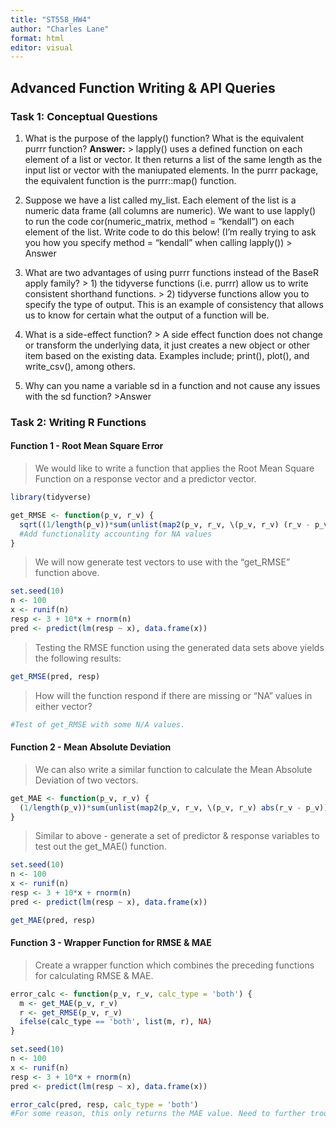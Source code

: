 ```yaml
---
title: "ST558_HW4"
author: "Charles Lane"
format: html
editor: visual
---
```


## Advanced Function Writing & API Queries

### Task 1: Conceptual Questions

1. What is the purpose of the lapply() function? What is the equivalent purrr function?
**Answer:**
> lapply() uses a defined function on each element of a list or vector. It then returns a list of the same length as the input list or vector with the maniupated elements. In the purrr package, the equivalent function is the purrr::map() function.

2. Suppose we have a list called my_list. Each element of the list is a numeric data frame (all columns are numeric). We want to use lapply() to run the code cor(numeric_matrix, method = "kendall") on each element of the list. Write code to do this below! (I’m really trying to ask you how you specify method = "kendall" when calling lapply())
> Answer

3. What are two advantages of using purrr functions instead of the BaseR apply family?
> 1) the tidyverse functions (i.e. purrr) allow us to write consistent shorthand functions.
> 2) tidyverse functions allow you to specify the type of output. This is an example of consistency that allows us to know for certain what the output of a function will be.

4. What is a side-effect function?
> A side effect function does not change or transform the underlying data, it just creates a new object or other item based on the existing data. Examples include; print(), plot(), and write_csv(), among others.

5. Why can you name a variable sd in a function and not cause any issues
with the sd function?
>Answer

### Task 2: Writing R Functions

#### Function 1 - Root Mean Square Error
> We would like to write a function that applies the Root Mean Square Function on a response vector and a predictor vector.

```r
library(tidyverse)
```

```r
get_RMSE <- function(p_v, r_v) {
  sqrt((1/length(p_v))*sum(unlist(map2(p_v, r_v, \(p_v, r_v) (r_v - p_v)^2))))
  #Add functionality accounting for NA values
}
```

> We will now generate test vectors to use with the "get_RMSE" function above.

```r
set.seed(10)
n <- 100
x <- runif(n)
resp <- 3 + 10*x + rnorm(n)
pred <- predict(lm(resp ~ x), data.frame(x))
```

> Testing the RMSE function using the generated data sets above yields the following results:

```r
get_RMSE(pred, resp)
```

> How will the function respond if there are missing or "NA" values in either vector?

```r
#Test of get_RMSE with some N/A values.
```

#### Function 2 - Mean Absolute Deviation
> We can also write a similar function to calculate the Mean Absolute Deviation of two vectors.

```r
get_MAE <- function(p_v, r_v) {
  (1/length(p_v))*sum(unlist(map2(p_v, r_v, \(p_v, r_v) abs(r_v - p_v))))
}
```

> Similar to above - generate a set of predictor & response variables to test out the get_MAE() function.

```r
set.seed(10)
n <- 100
x <- runif(n)
resp <- 3 + 10*x + rnorm(n)
pred <- predict(lm(resp ~ x), data.frame(x))

get_MAE(pred, resp)
```

#### Function 3 - Wrapper Function for RMSE & MAE
> Create a wrapper function which combines the preceding functions for calculating RMSE & MAE.

```r
error_calc <- function(p_v, r_v, calc_type = 'both') {
  m <- get_MAE(p_v, r_v)
  r <- get_RMSE(p_v, r_v)
  ifelse(calc_type == 'both', list(m, r), NA)
}
```


```r
set.seed(10)
n <- 100
x <- runif(n)
resp <- 3 + 10*x + rnorm(n)
pred <- predict(lm(resp ~ x), data.frame(x))

error_calc(pred, resp, calc_type = 'both')
#For some reason, this only returns the MAE value. Need to further troubleshoot.
```

